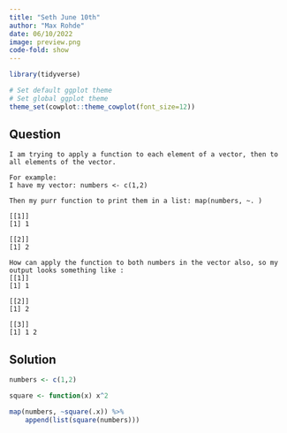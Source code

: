 ```yaml
---
title: "Seth June 10th"
author: "Max Rohde"
date: 06/10/2022
image: preview.png
code-fold: show
---
```


```r
library(tidyverse)

# Set default ggplot theme
# Set global ggplot theme
theme_set(cowplot::theme_cowplot(font_size=12))
```

## Question

```
I am trying to apply a function to each element of a vector, then to all elements of the vector.
 
For example:
I have my vector: numbers <- c(1,2)
 
Then my purr function to print them in a list: map(numbers, ~. )
 
[[1]]
[1] 1
 
[[2]]
[1] 2
 
How can apply the function to both numbers in the vector also, so my output looks something like :
[[1]]
[1] 1
 
[[2]]
[1] 2
 
[[3]]
[1] 1 2
```

## Solution

```r
numbers <- c(1,2)
```

```r
square <- function(x) x^2
```

```r
map(numbers, ~square(.x)) %>%     
    append(list(square(numbers))) 
    
```

